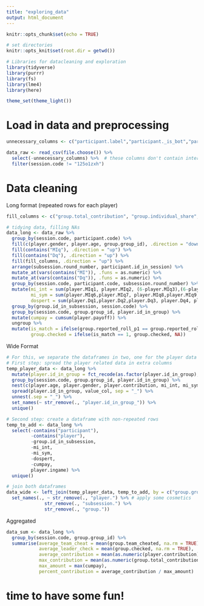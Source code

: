 ```yaml
---
title: "exploring_data"
output: html_document
---
```


```r
knitr::opts_chunk$set(echo = TRUE)

# set directories
knitr::opts_knit$set(root.dir = getwd())

# Libraries for datacleaning and exploration
library(tidyverse)
library(purrr)
library(fs)
library(lme4)
library(here)

theme_set(theme_light())
```


# Load in data and preprocessing
```r
unnecessary_columns <- c("participant.label","participant._is_bot","participant._index_in_pages","participant._max_page_index","participant._current_app_name","participant._current_page_name","participant.ip_address","participant.visited","participant.mturk_worker_id","participant.mturk_assignment_id","participant.payoff","session.mturk_HITGroupId","session.mturk_HITId")

data_raw <- read_csv(file.choose()) %>% 
  select(-unnecessary_columns) %>%  # these columns don't contain interesting data
  filter(session.code != "125o1zxh") 

```


# Data cleaning
Long format (repeated rows for each player)
```r
fill_columns <- c("group.total_contribution", "group.individual_share", "group.max_amount", "player.contribution")

# tidying data, filling NAs 
data_long <- data_raw %>% 
  group_by(session.code, participant.code) %>%  
  fill(c(player.gender, player.age, group.group_id), .direction = "down") %>%
  fill(contains("MIq"), .direction = "up") %>% 
  fill(contains("Dq"), .direction = "up") %>% 
  fill(fill_columns, .direction = "up") %>% 
  arrange(subsession.round_number, participant.id_in_session) %>% 
  mutate_at(vars(contains("MI")), .funs = as.numeric) %>% 
  mutate_at(vars(contains("Dq")), .funs = as.numeric) %>% 
  group_by(session.code, participant.code, subsession.round_number) %>% 
  mutate(mi_int = sum(player.MIq1, player.MIq2, (6-player.MIq3),(6-player.MIq4),player.MIq5), # items 3 and 4 are reverse coded
         mi_sym = sum(player.MIq6,player.MIq7, player.MIq8,player.MIq9,player.MIq10),
         dospert = sum(player.Dq1,player.Dq2,player.Dq3, player.Dq4, player.Dq5, player.Dq6)) %>% 
  group_by(group.id_in_subsession, session.code) %>% 
  group_by(session.code, group.group_id, player.id_in_group) %>% 
  mutate(cumpay = cumsum(player.payoff)) %>% 
  ungroup %>% 
  mutate(is_match = ifelse(group.reported_roll_p1 == group.reported_roll_p2, 1, 0),
         group.checked = ifelse(is_match == 1, group.checked, NA))

```

Wide Format
```r
# For this, we separate the dataframes in two, one for the player data that we want to spread, and one for the data that we want to shorten
# First step: spread the player related data in extra columns
temp_player_data <- data_long %>% 
  mutate(player.id_in_group = fct_recode(as.factor(player.id_in_group), "Player1" = "1", "Player2" = "2", "Leader" = "3")) %>% 
  group_by(session.code, group.group_id, player.id_in_group) %>% 
  nest(c(player.age, player.gender, player.contribution, mi_int, mi_sym), .key = "value_col") %>% 
  spread(player.id_in_group, value_col, sep = "_") %>%
  unnest(.sep = "_") %>% 
  set_names(~ str_remove(., "player.id_in_group_")) %>% 
  unique()

# Second step: create a dataframe with non-repeated rows
temp_to_add <- data_long %>% 
  select(-contains("participant"), 
         -contains("player"), 
         -group.id_in_subsession, 
         -mi_int, 
         -mi_sym, 
         -dospert, 
         -cumpay, 
         player.ingame) %>% 
  unique()

# join both dataframes
data_wide <- left_join(temp_player_data, temp_to_add, by = c("group.group_id")) %>% 
  set_names(., ~ str_remove(., "player.") %>% # apply some cosmetics
              str_remove(., "subsession.") %>% 
              str_remove(., "group."))
```

Aggregated
```r
data_sum <- data_long %>% 
  group_by(session.code, group.group_id) %>% 
  summarise(average_team_cheat = mean(group.team_cheated, na.rm = TRUE),
            average_leader_check = mean(group.checked, na.rm = TRUE),
            average_contribution = mean(as.numeric(player.contribution)),
            max_contribution = mean(as.numeric(group.total_contribution)),
            max_amount = max(cumpay),
            percent_contribution = average_contribution / max_amount)
```


# time to have some fun!
```r

```

